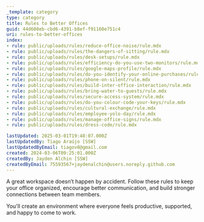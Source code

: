 ```yaml
---
_template: category
type: category
title: Rules to Better Offices
guid: 44d608eb-cbd6-4391-b8ef-f91160e751c4
uri: rules-to-better-offices
index:
- rule: public/uploads/rules/reduce-office-noise/rule.mdx
- rule: public/uploads/rules/the-dangers-of-sitting/rule.mdx
- rule: public/uploads/rules/desk-setups/rule.mdx
- rule: public/uploads/rules/efficiency-do-you-use-two-monitors/rule.mdx
- rule: public/uploads/rules/google-maps-profile/rule.mdx
- rule: public/uploads/rules/do-you-identify-your-online-purchases/rule.mdx
- rule: public/uploads/rules/phone-on-silent/rule.mdx
- rule: public/uploads/rules/build-inter-office-interaction/rule.mdx
- rule: public/uploads/rules/bring-water-to-guests/rule.mdx
- rule: public/uploads/rules/secure-access-system/rule.mdx
- rule: public/uploads/rules/do-you-colour-code-your-keys/rule.mdx
- rule: public/uploads/rules/cultural-exchange/rule.mdx
- rule: public/uploads/rules/employee-yolo-day/rule.mdx
- rule: public/uploads/rules/manage-office-signs/rule.mdx
- rule: public/uploads/rules/dress-code/rule.mdx

lastUpdated: 2025-03-01T19:48:07.000Z
lastUpdatedBy: Tiago Araújo [SSW]
lastUpdatedByEmail: tiagov8@gmail.com
created: 2024-03-06T09:25:01.000Z
createdBy: Jayden Alchin [SSW]
createdByEmail: 75593567+jaydenalchin@users.noreply.github.com
---
```


A great workspace doesn’t happen by accident. Follow these rules to keep your office organized, encourage better communication, and build stronger connections between team members.

You'll create an environment where everyone feels productive, supported, and happy to come to work.
